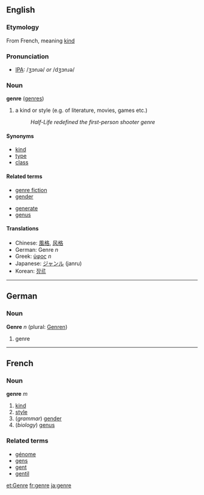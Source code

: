 ==English==

===Etymology===
From French, meaning [[kind]]

===Pronunciation===
* [[Wiktionary:Pronunciation_key|IPA]]: /ʒɔnɹə/ ''or'' /dʒɔnɹə/

===Noun===
'''genre''' ([[genres]])

# a kind or style (e.g. of literature, movies, games etc.)
#:''Half-Life redefined the first-person shooter genre''

====Synonyms====
*[[kind]]
*[[type]]
*[[class]]

====Related terms====
*[[genre fiction]]
*[[gender]]
<!-- [[generic]]? -->
*[[generate]]
*[[genus]]

====Translations====
*Chinese: [[風格]], [[风格]]
*German: Genre ''n''
*Greek: [[ύφος]] ''n''
*Japanese: [[ジャンル]] (janru)
*Korean: [[장르]]

----

==German==
===Noun===
'''Genre''' ''n'' (plural: [[Genren]])

# genre
----
==French==
===Noun===
'''genre''' ''m''

# [[kind]]
# [[style]]
#(''grammar'') [[gender]]
#(''biology'') [[genus]]

===Related terms===
*[[génome]]
*[[gens]]
*[[gent]]
*[[gentil]]

[[et:Genre]]
[[fr:genre]]
[[ja:genre]]